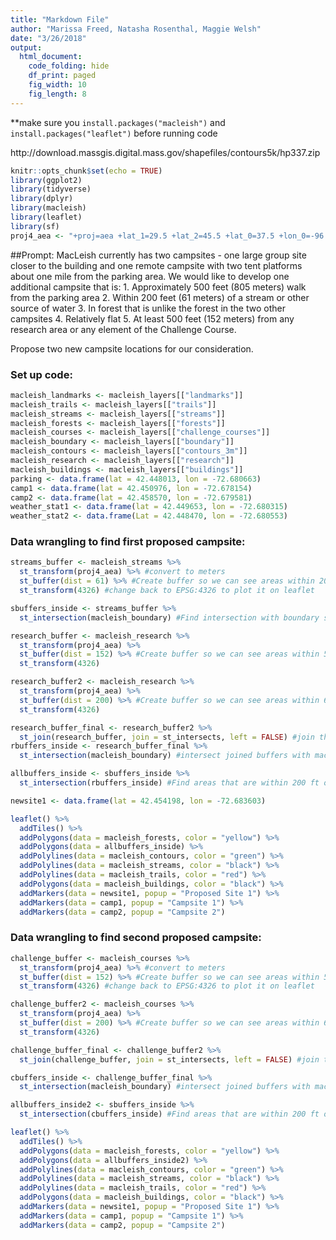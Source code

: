 ```yaml
---
title: "Markdown File"
author: "Marissa Freed, Natasha Rosenthal, Maggie Welsh"
date: "3/26/2018"
output: 
  html_document:
    code_folding: hide
    df_print: paged
    fig_width: 10
    fig_length: 8
---
```

**make sure you `install.packages("macleish")` and `install.packages("leaflet")` before running code

http://download.massgis.digital.mass.gov/shapefiles/contours5k/hp337.zip


```r
knitr::opts_chunk$set(echo = TRUE)
library(ggplot2)
library(tidyverse)
library(dplyr)
library(macleish)
library(leaflet)
library(sf)
proj4_aea <- "+proj=aea +lat_1=29.5 +lat_2=45.5 +lat_0=37.5 +lon_0=-96 +x_0=0 +y_0=0 +ellps=GRS80 +datum=NAD83 +units=m +no_defs"
```

##Prompt: 
MacLeish currently has two campsites - one large group site closer to the building and one remote campsite with two tent platforms about one mile from the parking area. We would like to develop one additional campsite that is:
  1. Approximately 500 feet (805 meters) walk from the parking area
  2. Within 200 feet (61 meters) of a stream or other source of water
  3. In forest that is unlike the forest in the two other campsites 
  4. Relatively flat
  5. At least 500 feet (152 meters) from any research area or any element of the Challenge Course. 

Propose two new campsite locations for our consideration.

### Set up code:
```r
macleish_landmarks <- macleish_layers[["landmarks"]]
macleish_trails <- macleish_layers[["trails"]]
macleish_streams <- macleish_layers[["streams"]]
macleish_forests <- macleish_layers[["forests"]]
macleish_courses <- macleish_layers[["challenge_courses"]]
macleish_boundary <- macleish_layers[["boundary"]]
macleish_contours <- macleish_layers[["contours_3m"]]
macleish_research <- macleish_layers[["research"]]
macleish_buildings <- macleish_layers[["buildings"]]
parking <- data.frame(lat = 42.448013, lon = -72.680663)
camp1 <- data.frame(lat = 42.450976, lon = -72.678154)
camp2 <- data.frame(lat = 42.458570, lon = -72.679581)
weather_stat1 <- data.frame(lat = 42.449653, lon = -72.680315)
weather_stat2 <- data.frame(Lat = 42.448470, lon = -72.680553)
```

### Data wrangling to find first proposed campsite:
```r
streams_buffer <- macleish_streams %>%
  st_transform(proj4_aea) %>% #convert to meters
  st_buffer(dist = 61) %>% #Create buffer so we can see areas within 200 feet (61 meters) of a stream
  st_transform(4326) #change back to EPSG:4326 to plot it on leaflet

sbuffers_inside <- streams_buffer %>%
  st_intersection(macleish_boundary) #Find intersection with boundary so we are only looking at possible areas within Macleish

research_buffer <- macleish_research %>%
  st_transform(proj4_aea) %>%
  st_buffer(dist = 152) %>% #Create buffer so we can see areas within 500 feet (152 meters) of a research area
  st_transform(4326)

research_buffer2 <- macleish_research %>%
  st_transform(proj4_aea) %>%
  st_buffer(dist = 200) %>% #Create buffer so we can see areas within 650 feet (200 meters) of a research area
  st_transform(4326)

research_buffer_final <- research_buffer2 %>%
  st_join(research_buffer, join = st_intersects, left = FALSE) #join the buffers 500 and 650 feet from a research area so that we get areas at least 500 feet from a research area, and at most 650 feet from a research area.
rbuffers_inside <- research_buffer_final %>%
  st_intersection(macleish_boundary) #intersect joined buffers with macleish boundary so we only look at areas within Macleish.

allbuffers_inside <- sbuffers_inside %>%
  st_intersection(rbuffers_inside) #Find areas that are within 200 ft of a stream, and 500 to 650 feet from a research area

newsite1 <- data.frame(lat = 42.454198, lon = -72.683603)

leaflet() %>%
  addTiles() %>%
  addPolygons(data = macleish_forests, color = "yellow") %>%
  addPolygons(data = allbuffers_inside) %>%
  addPolylines(data = macleish_contours, color = "green") %>%
  addPolylines(data = macleish_streams, color = "black") %>%
  addPolylines(data = macleish_trails, color = "red") %>%
  addPolygons(data = macleish_buildings, color = "black") %>%
  addMarkers(data = newsite1, popup = "Proposed Site 1") %>%
  addMarkers(data = camp1, popup = "Campsite 1") %>%
  addMarkers(data = camp2, popup = "Campsite 2")
```


### Data wrangling to find second proposed campsite:
```r
challenge_buffer <- macleish_courses %>%
  st_transform(proj4_aea) %>% #convert to meters
  st_buffer(dist = 152) %>% #Create buffer so we can see areas within 500 feet (152 meters) of a challenge course
  st_transform(4326) #change back to EPSG:4326 to plot it on leaflet

challenge_buffer2 <- macleish_courses %>%
  st_transform(proj4_aea) %>%
  st_buffer(dist = 200) %>% #Create buffer so we can see areas within 650 feet (200 meters) of a challenge course
  st_transform(4326)

challenge_buffer_final <- challenge_buffer2 %>%
  st_join(challenge_buffer, join = st_intersects, left = FALSE) #join the buffers 500 and 650 feet from a challenge course so that we get areas at least 500 feet from a research area, and at most 650 feet from a research area.

cbuffers_inside <- challenge_buffer_final %>%
  st_intersection(macleish_boundary) #intersect joined buffers with macleish boundary so we only look at possible areas inside.

allbuffers_inside2 <- sbuffers_inside %>%
  st_intersection(cbuffers_inside) #Find areas that are within 200 ft of a stream, and 500 to 650 feet from a challenge course

leaflet() %>%
  addTiles() %>%
  addPolygons(data = macleish_forests, color = "yellow") %>%
  addPolygons(data = allbuffers_inside2) %>%
  addPolylines(data = macleish_contours, color = "green") %>%
  addPolylines(data = macleish_streams, color = "black") %>%
  addPolylines(data = macleish_trails, color = "red") %>%
  addPolygons(data = macleish_buildings, color = "black") %>%
  addMarkers(data = newsite1, popup = "Proposed Site 1") %>%
  addMarkers(data = camp1, popup = "Campsite 1") %>%
  addMarkers(data = camp2, popup = "Campsite 2")
```









